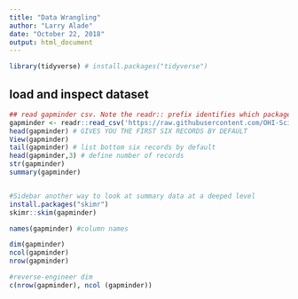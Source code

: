 ```yaml
---
title: "Data Wrangling"
author: "Larry Alade"
date: "October 22, 2018"
output: html_document
---
```


```r
library(tidyverse) # install.packages("tidyverse")
```
## load and inspect dataset
```r
## read gapminder csv. Note the readr:: prefix identifies which package it's in
gapminder <- readr::read_csv('https://raw.githubusercontent.com/OHI-Science/data-science-training/master/data/gapminder.csv')
head(gapminder) # GIVES YOU THE FIRST SIX RECORDS BY DEFAULT
View(gapminder)
tail(gapminder) # list bottom six records by default
head(gapminder,3) # define number of records
str(gapminder)
summary(gapminder)


#Sidebar another way to look at summary data at a deeped level
install.packages("skimr")
skimr::skim(gapminder)

names(gapminder) #column names

dim(gapminder)
ncol(gapminder)
nrow(gapminder)

#reverse-engineer dim
c(nrow(gapminder), ncol (gapminder))


```
